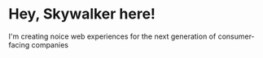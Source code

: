 # Hey, Skywalker here!

I'm creating noice web experiences for the next generation of consumer-facing companies
